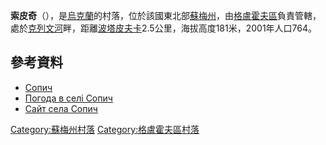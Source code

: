 {{coord|51|50|55|N|34|21|51|E|scale:100000_region:UA|display=title}}

'''索皮奇'''（{{lang-uk|Сопич}}），是[[烏克蘭|烏克蘭]]的村落，位於該國東北部[[蘇梅州|蘇梅州]]，由[[格盧霍夫區|格盧霍夫區]]負責管轄，處於[[克列文河|克列文河]]畔，距離[[波塔皮夫卡|波塔皮夫卡]]2.5公里，海拔高度181米，2001年人口764。

==參考資料==
* [http://w1.c1.rada.gov.ua/pls/z7502/A005?rdat1=02.02.2010&rf7571=28944 Сопич]{{dead link|date=2018年4月 |bot=InternetArchiveBot |fix-attempted=yes }}
* [http://weather.in.ua/ua/symskaja/24535 Погода в селі Сопич] {{Wayback|url=http://weather.in.ua/ua/symskaja/24535 |date=20160913063557 }}
* [http://roma18.narod.ru Сайт села Сопич] {{Wayback|url=http://roma18.narod.ru/ |date=20140916075556 }}

{{DEFAULTSORT:Сопич}}

[[Category:蘇梅州村落|Category:蘇梅州村落]]
[[Category:格盧霍夫區村落|Category:格盧霍夫區村落]]


{{Sumy-geo-stub}}